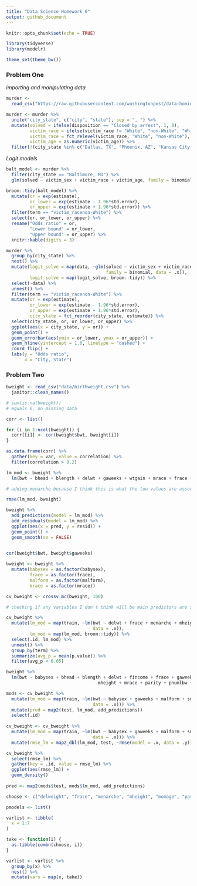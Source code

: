 ```yaml
---
title: "Data Science Homework 6"
output: github_document
---
```


```r
knitr::opts_chunk$set(echo = TRUE)

library(tidyverse)
library(modelr)

theme_set(theme_bw())
```

### Problem One

*importing and manipulating data* 

```r
murder <- 
  read_csv("https://raw.githubusercontent.com/washingtonpost/data-homicides/master/homicide-data.csv")

murder <- murder %>%  
  unite("city_state", c("city", "state"), sep = ", ") %>% 
  mutate(solved = ifelse(disposition == "Closed by arrest", 1, 0), 
         victim_race = ifelse(victim_race != "White", "non-White", "White"), 
         victim_race = fct_relevel(victim_race, "White", "non-White"),
         victim_age = as.numeric(victim_age)) %>% 
  filter(!(city_state %in% c("Dallas, TX", "Phoenix, AZ", "Kansas City, MO", "Tulsa, AL")))
```

*Logit models*

```r
balt_model <- murder %>% 
  filter(city_state == "Baltimore, MD") %>% 
  glm(solved ~ victim_sex + victim_race + victim_age, family = binomial, data = .)

broom::tidy(balt_model) %>% 
  mutate(or = exp(estimate), 
         or_lower = exp(estimate - 1.96*std.error), 
         or_upper = exp(estimate + 1.96*std.error)) %>% 
  filter(term == "victim_racenon-White") %>% 
  select(or, or_lower, or_upper) %>% 
  rename("Odds ratio" = or, 
         "Lower bound" = or_lower, 
         "Upper bound" = or_upper) %>% 
  knitr::kable(digits = 3)
```

```r
murder %>% 
  group_by(city_state) %>% 
  nest() %>% 
  mutate(logit_solve = map(data, ~glm(solved ~ victim_sex + victim_race + victim_age, 
                                      family = binomial, data = .x)), 
         logit_solve = map(logit_solve, broom::tidy)) %>% 
  select(-data) %>% 
  unnest() %>% 
  filter(term == "victim_racenon-White") %>% 
  mutate(or = exp(estimate), 
         or_lower = exp(estimate - 1.96*std.error), 
         or_upper = exp(estimate + 1.96*std.error), 
         city_state = fct_reorder(city_state, estimate)) %>% 
  select(city_state, or, or_lower, or_upper) %>% 
  ggplot(aes(x = city_state, y = or)) + 
  geom_point() + 
  geom_errorbar(aes(ymin = or_lower, ymax = or_upper)) + 
  geom_hline(yintercept = 1.0, linetype = "dashed") + 
  coord_flip() + 
  labs(y = "Odds ratio", 
       x = "City, State")
```

### Problem Two

```r
bweight <- read_csv("data/birthweight.csv") %>% 
  janitor::clean_names()

# sum(is.na(bweight))
# equals 0, no missing data

corr <- list()

for (i in 1:ncol(bweight)) {
  corr[[i]] <- cor(bweight$bwt, bweight[i])
}

as.data.frame(corr) %>% 
  gather(key = var, value = correlation) %>% 
  filter(correlation > 0.2)

lm_mod <- bweight %>% 
  lm(bwt ~ bhead + blength + delwt + gaweeks + wtgain + mrace + frace + malform + babysex + menarche + smoken, data = .)

# adding menarche because I think this is what the low values are associated with

rmse(lm_mod, bweight)

bweight %>% 
  add_predictions(model = lm_mod) %>% 
  add_residuals(model = lm_mod) %>% 
  ggplot(aes(x = pred, y = resid)) + 
  geom_point() + 
  geom_smooth(se = FALSE)
  

cor(bweight$bwt, bweight$gaweeks)

bweight <- bweight %>% 
  mutate(babysex = as.factor(babysex), 
         frace = as.factor(frace), 
         malform = as.factor(malform), 
         mrace = as.factor(mrace))
```

```r
cv_bweight <- crossv_mc(bweight, 100)

# checking if any variables I don't think will be main predictors are signficant amongst themselves

cv_bweight %>% 
  mutate(lm_mod = map(train, ~lm(bwt ~ delwt + frace + menarche + mheight + momage + parity + wtgain, 
                                 data = .x)), 
         lm_mod = map(lm_mod, broom::tidy)) %>% 
  select(.id, lm_mod) %>% 
  unnest() %>% 
  group_by(term) %>% 
  summarize(avg_p = mean(p.value)) %>% 
  filter(avg_p < 0.05)

bweight %>% 
  lm(bwt ~ babysex + bhead + blength + delwt + fincome + frace + gaweeks + malform +
                                   mheight + mrace + parity + pnumlbw + ppbmi + ppwt + smoken + wtgain, data = .) %>% 

mods <- cv_bweight %>% 
  mutate(lm_mod = map(train, ~lm(bwt ~ babysex + gaweeks + malform + smoken, 
                                 data = .x))) %>% 
  mutate(pred = map2(test, lm_mod, add_predictions))
  select(.id)
  
cv_bweight <- cv_bweight %>% 
  mutate(lm_mod = map(train, ~lm(bwt ~ babysex + gaweeks + malform + smoken, 
                                 data = .x))) %>% 
  mutate(rmse_lm = map2_dbl(lm_mod, test, ~rmse(model = .x, data = .y)))

cv_bweight %>% 
  select(rmse_lm) %>% 
  gather(key = .id, value = rmse_lm) %>% 
  ggplot(aes(rmse_lm)) + 
  geom_density()
  
pred <- map2(mods$test, mods$lm_mod, add_predictions)
```

```r
choose <- c("delweight", "frace", "menarche", "mheight", "momage", "parity", "wtgain")

pmodels <- list()

varlist <- tibble(
  x = 1:7
)

take <- function(i) {
  as.tibble(combn(choose, i))
}

varlist <- varlist %>% 
  group_by(x) %>% 
  nest() %>% 
  mutate(vars = map(x, take))

```








